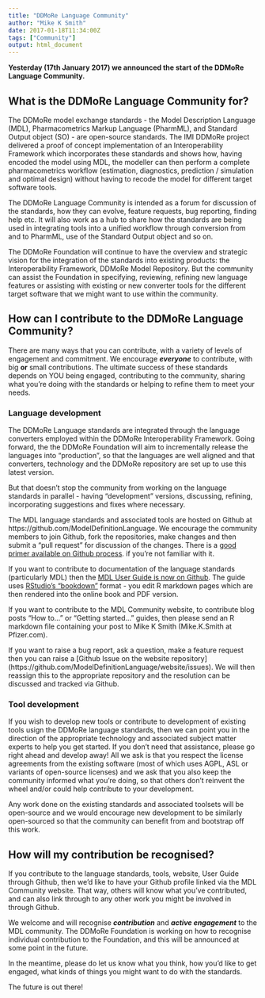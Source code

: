 ```yaml
---
title: "DDMoRe Language Community"
author: "Mike K Smith"
date: 2017-01-18T11:34:00Z
tags: ["Community"]
output: html_document
---
```


**Yesterday (17th January 2017) we announced the start of the DDMoRe Language 
Community.**

## What is the DDMoRe Language Community for?
The DDMoRe model exchange standards - the Model Description Language (MDL),
Pharmacometrics Markup Language (PharmML), and Standard Output object (SO) - 
are open-source standards. The IMI DDMoRe project delivered a proof of concept
implementation of an Interoperability Framework which incorporates these 
standards and shows how, having encoded the model using MDL, the modeller can
then perform a complete pharmacometrics workflow (estimation, diagnostics,
prediction / simulation and optimal design) without having to recode the model
for different target software tools.

The DDMoRe Language Community is intended as a forum for discussion of 
the standards, how they can evolve, feature requests, bug reporting, 
finding help etc. It will also work as a hub to share how the standards are 
being used in integrating tools into a unified workflow through conversion 
from and to PharmML, use of the Standard Output object and so on.

The DDMoRe Foundation will continue to have the overview and strategic vision
for the integration of the standards into existing products: 
the Interoperability Framework, DDMoRe Model Repository. But the community can
assist the Foundation in specifying, reviewing, refining new language features
or assisting with existing or new converter tools for the different target 
software that we might want to use within the community.

## How can I contribute to the DDMoRe Language Community?
There are many ways that you can contribute, with a variety of levels of
engagement and commitment. We encourage ***everyone*** to contribute, with 
big **or** small contributions. The ultimate success of these standards depends 
on YOU being engaged, contributing to the community, sharing what you're doing 
with the standards or helping to refine them to meet your needs.

### Language development
The DDMoRe Language standards are integrated through the language converters
employed within the DDMoRe Interoperability Framework. Going forward, the 
the DDMoRe Foundation will aim to incrementally release the languages into 
"production", so that the languages are well aligned and that converters, 
technology and the DDMoRe repository are set up to use this latest version.

But that doesn't stop the community from working on the language standards in 
parallel - having "development" versions, discussing, refining, incorporating
suggestions and fixes where necessary.

The MDL language standards and associated tools are hosted on Github at 
https://github.com/ModelDefinitionLanguage. We encourage the community 
members to join Github, fork the repositories, make changes and then submit a
"pull request" for discussion of the changes. There is a [good primer available 
on Github process](https://guides.github.com/activities/hello-world/).
if you're not familiar with it.

If you want to contribute to documentation of the language standards
(particularly MDL) then the 
[MDL User Guide is now on Github](https://github.com/ModelDefinitionLanguage/MDLUserGuide). 
The guide uses [RStudio's "bookdown"](https://github.com/rstudio/bookdown) 
format - you edit R markdown pages which are then rendered into the online book 
and PDF version.

If you want to contribute to the MDL Community website, to contribute blog posts
"How to..." or "Getting started..." guides, then please send an R markdown file
containing your post to Mike K Smith (Mike.K.Smith at Pfizer.com).

If you want to raise a bug report, ask a question, make a feature request then
you can raise a [Github Issue on the website repository]
(https://github.com/ModelDefinitionLanguage/website/issues).
We will then reassign this to the appropriate repository and the 
resolution can be discussed and tracked via Github.

### Tool development
If you wish to develop new tools or contribute to development of existing tools
usign the DDMoRe language standards, then we can point you in the direction of
the appropriate technology and associated subject matter experts to help you
get started. If you don't need that assistance, please go right ahead and 
develop away! All we ask is that you respect the license agreements from the 
existing software (most of which uses AGPL, ASL or variants of open-source 
licenses) and we ask that you also keep the community informed what you're 
doing, so that others don't reinvent the wheel and/or could help contribute to
your development.

Any work done on the existing standards and associated toolsets will be 
open-source and we would encourage new development to be similarly open-sourced
so that the community can benefit from and bootstrap off this work.

## How will my contribution be recognised?
If you contribute to the language standards, tools, website, User Guide through
Github, then we'd like to have your Github profile linked via the MDL Community
website. That way, others will know what you've contributed, and can also link 
through to any other work you might be involved in through Github.

We welcome and will recognise ***contribution*** and ***active engagement*** to 
the MDL community. The DDMoRe Foundation is working on how to recognise individual 
contribution to the Foundation, and this will be announced at some point in the
future. 

In the meantime, please do let us know what you think, how you'd like to get
engaged, what kinds of things you might want to do with the standards.

The future is out there!
